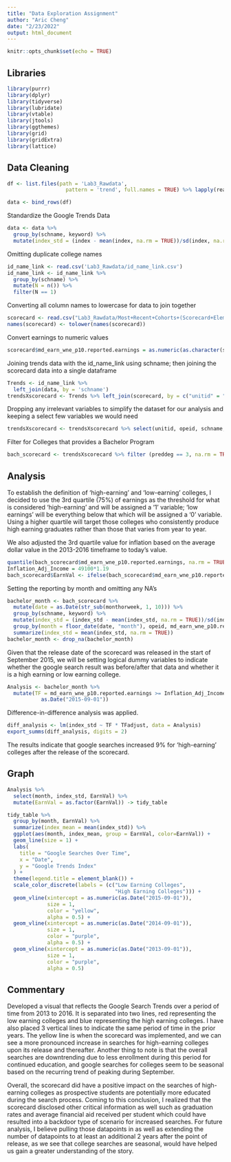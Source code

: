 ```yaml
---
title: "Data Exploration Assignment"
author: "Aric Cheng"
date: "2/23/2022"
output: html_document
---
```


```r
knitr::opts_chunk$set(echo = TRUE)
```

## Libraries

```r
library(purrr)
library(dplyr)
library(tidyverse)
library(lubridate)
library(vtable)
library(jtools)
library(ggthemes)
library(grid)
library(gridExtra)
library(lattice)
```

## Data Cleaning

```r
df <- list.files(path = 'Lab3_Rawdata', 
                   pattern = 'trend', full.names = TRUE) %>% lapply(read_csv) 

data <- bind_rows(df)
```

Standardize the Google Trends Data

```r
data <- data %>% 
  group_by(schname, keyword) %>%
  mutate(index_std = (index - mean(index, na.rm = TRUE))/sd(index, na.rm = TRUE))
```

Omitting duplicate college names

```r
id_name_link <- read.csv('Lab3_Rawdata/id_name_link.csv')
id_name_link <- id_name_link %>% 
  group_by(schname) %>% 
  mutate(N = n()) %>% 
  filter(N == 1)
```

Converting all column names to lowercase for data to join together

```r
scorecard <- read.csv("Lab3_Rawdata/Most+Recent+Cohorts+(Scorecard+Elements).csv")
names(scorecard) <- tolower(names(scorecard))
```

Convert earnings to numeric values

```r
scorecard$md_earn_wne_p10.reported.earnings = as.numeric(as.character(scorecard$md_earn_wne_p10.reported.earnings))
```

Joining trends data with the id_name_link using schname; then joining the scorecard data into a single dataframe

```r
Trends <- id_name_link %>% 
  left_join(data, by = 'schname')
trendsXscorecard <- Trends %>% left_join(scorecard, by = c("unitid" = "unitid", "opeid" = "opeid"))
```

Dropping any irrelevant variables to simplify the dataset for our analysis and keeping a select few variables we would need

```r
trendsXscorecard <- trendsXscorecard %>% select(unitid, opeid, schname, keyword, monthorweek, preddeg, md_earn_wne_p10.reported.earnings, index_std)
```

Filter for Colleges that provides a Bachelor Program 

```r
bach_scorecard <- trendsXscorecard %>% filter (preddeg == 3, na.rm = TRUE)
```

## Analysis

To establish the definition of 'high-earning' and 'low-earning' colleges, I decided to use the 3rd quartile (75%) of earnings as the threshold for what is considered 'high-earning' and will be assigned a '1' variable; 'low earnings' will be everything below that which will be assigned a '0' variable. Using a higher quartile will target those colleges who consistently produce high earning graduates rather than those that varies from year to year. 

We also adjusted the 3rd quartile value for inflation based on the average dollar value in the 2013-2016 timeframe to today's value.

```r
quantile(bach_scorecard$md_earn_wne_p10.reported.earnings, na.rm = TRUE)
Inflation_Adj_Income = 49100*1.19
bach_scorecard$EarnVal <- ifelse(bach_scorecard$md_earn_wne_p10.reported.earnings >= Inflation_Adj_Income, "1", "0")
```

Setting the reporting by month and omitting any NA's

```r
bachelor_month <- bach_scorecard %>%
  mutate(date = as.Date(str_sub(monthorweek, 1, 10))) %>%
  group_by(schname, keyword) %>%
  mutate(index_std = (index_std - mean(index_std, na.rm = TRUE))/sd(index_std, na.rm = TRUE)) %>%
  group_by(month = floor_date(date, "month"), opeid, md_earn_wne_p10.reported.earnings, EarnVal)%>%
  summarize(index_std = mean(index_std, na.rm = TRUE))
bachelor_month <- drop_na(bachelor_month)
```

Given that the release date of the scorecard was released in the start of September 2015, we will be setting logical dummy variables to indicate whether the google search result was before/after that data and whether it is a high earning or low earning college.
```r
Analysis <- bachelor_month %>%
  mutate(TF = md_earn_wne_p10.reported.earnings >= Inflation_Adj_Income, TFadjust = month >= 
           as.Date("2015-09-01"))
```

Difference-in-difference analysis was applied. 

```r
diff_analysis <- lm(index_std ~ TF * TFadjust, data = Analysis)
export_summs(diff_analysis, digits = 2)
```

The results indicate that google searches increased 9% for 'high-earning' colleges after the release of the scorecard. 

## Graph

```r
Analysis %>%
  select(month, index_std, EarnVal) %>%
  mutate(EarnVal = as.factor(EarnVal)) -> tidy_table

tidy_table %>%
  group_by(month, EarnVal) %>%
  summarize(index_mean = mean(index_std)) %>%
  ggplot(aes(month, index_mean, group = EarnVal, color=EarnVal)) +
  geom_line(size = 1) +
  labs(
    title = "Google Searches Over Time",
    x = "Date",
    y = "Google Trends Index"
  ) +
  theme(legend.title = element_blank()) +
  scale_color_discrete(labels = (c("Low Earning Colleges",
                                   "High Earning Colleges"))) +
  geom_vline(xintercept = as.numeric(as.Date("2015-09-01")),
             size = 1,
             color = "yellow", 
             alpha = 0.5) +
  geom_vline(xintercept = as.numeric(as.Date("2014-09-01")),
             size = 1,
             color = "purple", 
             alpha = 0.5) +
  geom_vline(xintercept = as.numeric(as.Date("2013-09-01")),
             size = 1,
             color = "purple", 
             alpha = 0.5)
```

## Commentary

Developed a visual that reflects the Google Search Trends over a period of time from 2013 to 2016. It is separated into two lines, red representing the low earning colleges and blue representing the high earning colleges. I have also placed 3 vertical lines to indicate the same period of time in the prior years. The yellow line is when the scorecard was implemented, and we can see a more pronounced increase in searches for high-earning colleges upon its release and thereafter. Another thing to note is that the overall searches are downtrending due to less enrollment during this period for continued education, and google searches for colleges seem to be seasonal based on the recurring trend of peaking during September. 

Overall, the scorecard did have a positive impact on the searches of high-earning colleges as prospective students are potentially more educated during the search process. Coming to this conclusion, I realized that the scorecard disclosed other critical information as well such as graduation rates and average financial aid received per student which could have resulted into a backdoor type of scenario for increased searches. For future analysis, I believe pulling those datapoints in as well as extending the number of datapoints to at least an additional 2 years after the point of release, as we see that college searches are seasonal, would have helped us gain a greater understanding of the story.





